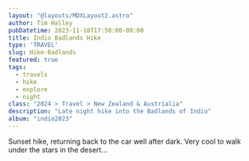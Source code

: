 ```yaml
---
layout: "@layouts/MDXLayout2.astro"
author: Tim Halley
pubDatetime: 2023-11-18T17:50:00-08:00
title: Indio Badlands Hike
type: 'TRAVEL'
slug: Hike-Badlands
featured: true
tags:
  - travels
  - hike
  - explore
  - night
class: "2024 > Travel > New Zealand & Austrialia"
description: "Late night hike into the Badlands of Indio"
album: "indio2023"
---
```


Sunset hike, returning back to the car well after dark. Very cool to walk under the stars in the desert...

